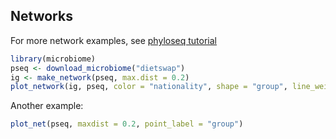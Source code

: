 
## Networks

For more network examples, see [phyloseq tutorial](http://joey711.github.io/phyloseq/plot_network-examples)

```r
library(microbiome)
pseq <- download_microbiome("dietswap")
ig <- make_network(pseq, max.dist = 0.2)
plot_network(ig, pseq, color = "nationality", shape = "group", line_weight = 0.4, label = "sample")
```

Another example:

```r
plot_net(pseq, maxdist = 0.2, point_label = "group")
```

